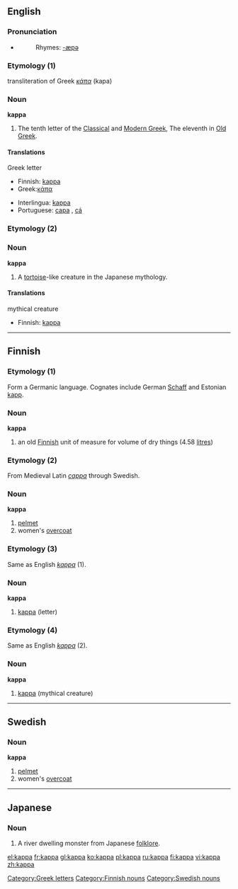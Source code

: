 {{letter_disp2|iota|[[image:Greek_uc_kappa.png|39px]][[image:Greek_lc_kappa1.png|28px]][[image:Greek_lc_kappa2.png|24px]] |lambda|κάπα|Κ|κ}}
==English==

===Pronunciation===
*{{audio|en-us-kappa.ogg|Audio (US)}}
*:Rhymes: [[Rhymes:English:-æpə|-æpə]]

===Etymology (1)===
transliteration of Greek ''[[κάπα]]'' (kapa)

===Noun===
'''kappa'''

# The tenth letter of the [[w:Classical Greek|Classical]] and [[w:Modern Greek|Modern Greek]], The eleventh in [[w:Old Greek|Old Greek]].

====Translations====
;Greek letter
{{top}}
*Finnish: [[#Finnish|kappa]]
*Greek:[[κάπα]] {{n}}
{{mid}}
*Interlingua: [[#Interlingua|kappa]]
*Portuguese: [[capa]] {{m}}, [[cá]] {{m}}
{{bottom}}

===Etymology (2)===
{{wikipediapar|Kappa (folklore)}}
===Noun===
'''kappa'''

# A [[tortoise]]-like creature in the Japanese mythology.

====Translations====
;mythical creature
{{top}}
*Finnish: [[#Finnish|kappa]]
{{mid}}
{{bottom}}

----

==Finnish==
===Etymology (1)===
Form a Germanic language. Cognates include German [[Schaff]] and Estonian [[kapp]].

===Noun===
'''kappa'''

#an old [[Finnish]] unit of measure for volume of dry things (4.58 [[litre]]s)

===Etymology (2)===
From Medieval Latin ''[[cappa]]'' through Swedish.

===Noun===
'''kappa'''

#[[pelmet]]
#women's [[overcoat]]

===Etymology (3)===
Same as English ''[[#English|kappa]]'' (1).

===Noun===
'''kappa'''

#[[#English|kappa]] (letter)

===Etymology (4)===
Same as English ''[[#English|kappa]]'' (2).

===Noun===
'''kappa'''

#[[#English|kappa]] (mythical creature)

----

==Swedish==

===Noun===
{{sv-noun-reg-or|kapp}}
'''kappa'''

#[[pelmet]]
#women's [[overcoat]]

----

==Japanese==
{{wikipedia|kappa (mythical creature)}}

===Noun===
{{ja-noun|r|hira=かっぱ}}

# A river dwelling monster from Japanese [[folklore]].

[[Category:Greek letters]]
[[Category:Finnish nouns]]
[[Category:Swedish nouns]]

[[el:kappa]]
[[fr:kappa]]
[[gl:kappa]]
[[ko:kappa]]
[[pl:kappa]]
[[ru:kappa]]
[[fi:kappa]]
[[vi:kappa]]
[[zh:kappa]]